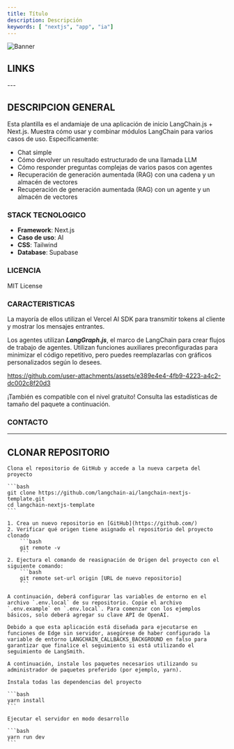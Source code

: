 ```yaml
---
title: Título
description: Descripción
keywords: [ "nextjs", "app", "ia"]
---
```


![Banner](https://vercel.com/_next/image?url=https%3A%2F%2Fimages.ctfassets.net%2Fe5382hct74si%2FYIncQSJBMYVkHrvhye3DF%2F5ebf90c898938c30ac1d10c72091968c%2Flangchain-nextjs-template.vercel.app_agents_-_Jacob_Lee.png&w=1920&q=75)


## LINKS

<CardGrid>
  <Card
    title="Template"
    href="https://vercel.com/templates/next.js/langchain-starter"
    icon="alignJustify"
    variant="small"
    external={true}
  />
  <Card
    title="Demo"
    href="https://langchain-nextjs-template.vercel.app/retrieval"
    icon="alignJustify"
    variant="small"
    external={true}
  />
  <Card
    title="Repositorio GitHub"
    href="https://github.com/langchain-ai/langchain-nextjs-template"
    icon="alignJustify"
    variant="small"
    external={true}
  />
</CardGrid>
---

## DESCRIPCION GENERAL 

Esta plantilla es el andamiaje de una aplicación de inicio LangChain.js + Next.js. Muestra cómo usar y combinar módulos LangChain para varios casos de uso. Específicamente:

* Chat simple
* Cómo devolver un resultado estructurado de una llamada LLM
* Cómo responder preguntas complejas de varios pasos con agentes
* Recuperación de generación aumentada (RAG) con una cadena y un almacén de vectores
* Recuperación de generación aumentada (RAG) con un agente y un almacén de vectores

### STACK TECNOLOGICO

* **Framework**: Next.js
* **Caso de uso**: AI
* **CSS**: Tailwind
* **Database**: Supabase

### LICENCIA

MIT License

### CARACTERISTICAS

La mayoría de ellos utilizan el Vercel AI SDK para transmitir tokens al cliente y mostrar los mensajes entrantes.

Los agentes utilizan ***LangGraph.js***, el marco de LangChain para crear flujos de trabajo de agentes. Utilizan funciones auxiliares preconfiguradas para minimizar el código repetitivo, pero puedes reemplazarlas con gráficos personalizados según lo desees.

https://github.com/user-attachments/assets/e389e4e4-4fb9-4223-a4c2-dc002c8f20d3

¡También es compatible con el nivel gratuito! Consulta las estadísticas de tamaño del paquete a continuación.

### CONTACTO 
---
## CLONAR REPOSITORIO 

<Step>
  <StepItem title="Clonar repositorio">
   
    Clona el repositorio de GitHub y accede a la nueva carpeta del proyecto

    ```bash
    git clone https://github.com/langchain-ai/langchain-nextjs-template.git
    cd langchain-nextjs-template
    ```

  </StepItem>

  <StepItem title="Conectar con nuevo repositorio de GitHub">
    
    1. Crea un nuevo repositorio en [GitHub](https://github.com/)
    2. Verificar qué origen tiene asignado el repositorio del proyecto clonado
        ```bash
        git remote -v
        ```
    2. Ejectura el comando de reasignación de Origen del proyecto con el siguiente comando:
        ```bash
        git remote set-url origin [URL de nuevo repositorio]
        ```
  </StepItem>

  <StepItem title="Configuración">
    
    A continuación, deberá configurar las variables de entorno en el archivo `.env.local` de su repositorio. Copie el archivo `.env.example` en `.env.local`. Para comenzar con los ejemplos básicos, solo deberá agregar su clave API de OpenAI.

    Debido a que esta aplicación está diseñada para ejecutarse en funciones de Edge sin servidor, asegúrese de haber configurado la variable de entorno LANGCHAIN_CALLBACKS_BACKGROUND en falso para garantizar que finalice el seguimiento si está utilizando el seguimiento de LangSmith.

    A continuación, instale los paquetes necesarios utilizando su administrador de paquetes preferido (por ejemplo, yarn).

  </StepItem>
  
  <StepItem title="Instalar dependencias">
    
    Instala todas las dependencias del proyecto
    
    ```bash
    yarn install
    ```
  </StepItem>

  <StepItem title="Ejecutar servidor en desarrollo">
    
    Ejecutar el servidor en modo desarrollo
    
    ```bash
    yarn run dev
    ```
  </StepItem>
</Step>

